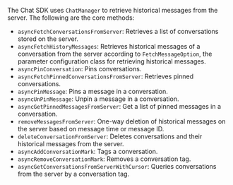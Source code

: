 <PlatformWrapper platform = "android">

The Chat SDK uses `ChatManager` to retrieve historical messages from the server. The following are the core methods:

- `asyncFetchConversationsFromServer`: Retrieves a list of conversations stored on the server.
- `asyncFetchHistoryMessages`: Retrieves historical messages of a conversation from the server according to `FetchMessageOption`, the parameter configuration class for retrieving historical messages.
- `asyncPinConversation`: Pins conversations.
- `asyncFetchPinnedConversationsFromServer`: Retrieves pinned conversations.
- `asyncPinMessage`: Pins a message in a conversation.
- `asyncUnPinMessage`: Unpin a message in a conversation.
- `asyncGetPinnedMessagesFromServer`: Get a list of pinned messages in a conversation.
- `removeMessagesFromServer`: One-way deletion of historical messages on the server based on message time or message ID.
- `deleteConversationFromServer`: Deletes conversations and their historical messages from the server.
- `asyncAddConversationMark`: Tags a conversation.
- `asyncRemoveConversationMark`: Removes a conversation tag.
- `asyncGetConversationsFromServerWithCursor`: Queries conversations from the server by a conversation tag.

</PlatformWrapper>